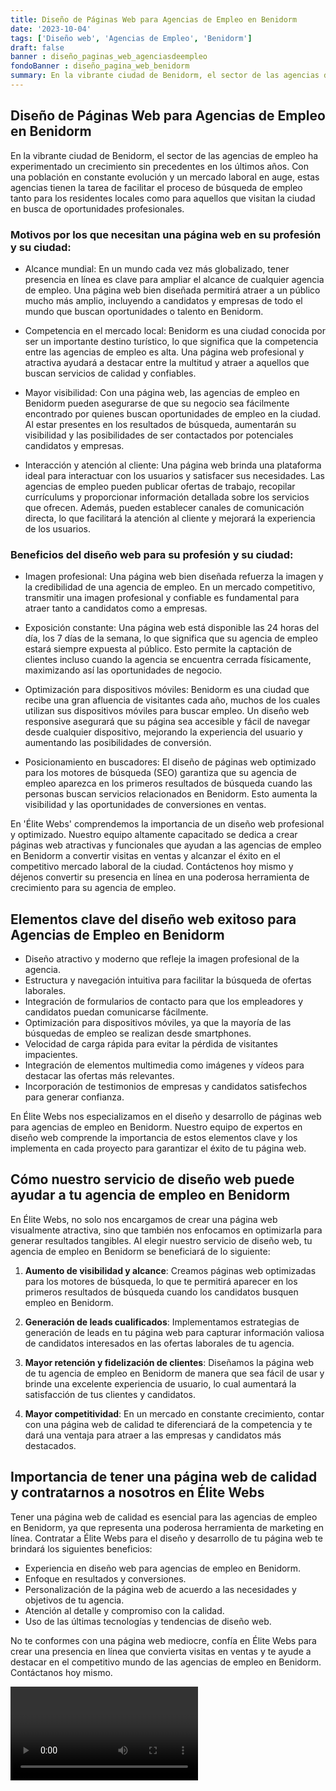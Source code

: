 ```yaml
---
title: Diseño de Páginas Web para Agencias de Empleo en Benidorm
date: '2023-10-04'
tags: ['Diseño web', 'Agencias de Empleo', 'Benidorm']
draft: false
banner : diseño_paginas_web_agenciasdeempleo
fondoBanner : diseño_pagina_web_benidorm
summary: En la vibrante ciudad de Benidorm, el sector de las agencias de empleo ha experimentado un crecimiento sin precedentes en los últimos años. Con una población en constante evolución y un mercado laboral en auge, estas agencias tienen la tarea de facilitar el proceso de búsqueda de empleo tanto para los residentes locales como para aquellos que visitan la ciudad en busca de oportunidades profesionales. 
---
```


## Diseño de Páginas Web para Agencias de Empleo en Benidorm

En la vibrante ciudad de Benidorm, el sector de las agencias de empleo ha experimentado un crecimiento sin precedentes en los últimos años. Con una población en constante evolución y un mercado laboral en auge, estas agencias tienen la tarea de facilitar el proceso de búsqueda de empleo tanto para los residentes locales como para aquellos que visitan la ciudad en busca de oportunidades profesionales. 

### Motivos por los que necesitan una página web en su profesión y su ciudad:

- Alcance mundial: En un mundo cada vez más globalizado, tener presencia en línea es clave para ampliar el alcance de cualquier agencia de empleo. Una página web bien diseñada permitirá atraer a un público mucho más amplio, incluyendo a candidatos y empresas de todo el mundo que buscan oportunidades o talento en Benidorm.

- Competencia en el mercado local: Benidorm es una ciudad conocida por ser un importante destino turístico, lo que significa que la competencia entre las agencias de empleo es alta. Una página web profesional y atractiva ayudará a destacar entre la multitud y atraer a aquellos que buscan servicios de calidad y confiables.

- Mayor visibilidad: Con una página web, las agencias de empleo en Benidorm pueden asegurarse de que su negocio sea fácilmente encontrado por quienes buscan oportunidades de empleo en la ciudad. Al estar presentes en los resultados de búsqueda, aumentarán su visibilidad y las posibilidades de ser contactados por potenciales candidatos y empresas.

- Interacción y atención al cliente: Una página web brinda una plataforma ideal para interactuar con los usuarios y satisfacer sus necesidades. Las agencias de empleo pueden publicar ofertas de trabajo, recopilar currículums y proporcionar información detallada sobre los servicios que ofrecen. Además, pueden establecer canales de comunicación directa, lo que facilitará la atención al cliente y mejorará la experiencia de los usuarios.

### Beneficios del diseño web para su profesión y su ciudad:

- Imagen profesional: Una página web bien diseñada refuerza la imagen y la credibilidad de una agencia de empleo. En un mercado competitivo, transmitir una imagen profesional y confiable es fundamental para atraer tanto a candidatos como a empresas.

- Exposición constante: Una página web está disponible las 24 horas del día, los 7 días de la semana, lo que significa que su agencia de empleo estará siempre expuesta al público. Esto permite la captación de clientes incluso cuando la agencia se encuentra cerrada físicamente, maximizando así las oportunidades de negocio.

- Optimización para dispositivos móviles: Benidorm es una ciudad que recibe una gran afluencia de visitantes cada año, muchos de los cuales utilizan sus dispositivos móviles para buscar empleo. Un diseño web responsive asegurará que su página sea accesible y fácil de navegar desde cualquier dispositivo, mejorando la experiencia del usuario y aumentando las posibilidades de conversión.

- Posicionamiento en buscadores: El diseño de páginas web optimizado para los motores de búsqueda (SEO) garantiza que su agencia de empleo aparezca en los primeros resultados de búsqueda cuando las personas buscan servicios relacionados en Benidorm. Esto aumenta la visibilidad y las oportunidades de conversiones en ventas.

En 'Élite Webs' comprendemos la importancia de un diseño web profesional y optimizado. Nuestro equipo altamente capacitado se dedica a crear páginas web atractivas y funcionales que ayudan a las agencias de empleo en Benidorm a convertir visitas en ventas y alcanzar el éxito en el competitivo mercado laboral de la ciudad. Contáctenos hoy mismo y déjenos convertir su presencia en línea en una poderosa herramienta de crecimiento para su agencia de empleo.

<GifSeo />

<Cta />

## Elementos clave del diseño web exitoso para Agencias de Empleo en Benidorm

- Diseño atractivo y moderno que refleje la imagen profesional de la agencia.
- Estructura y navegación intuitiva para facilitar la búsqueda de ofertas laborales.
- Integración de formularios de contacto para que los empleadores y candidatos puedan comunicarse fácilmente.
- Optimización para dispositivos móviles, ya que la mayoría de las búsquedas de empleo se realizan desde smartphones.
- Velocidad de carga rápida para evitar la pérdida de visitantes impacientes.
- Integración de elementos multimedia como imágenes y vídeos para destacar las ofertas más relevantes.
- Incorporación de testimonios de empresas y candidatos satisfechos para generar confianza.

En Élite Webs nos especializamos en el diseño y desarrollo de páginas web para agencias de empleo en Benidorm. Nuestro equipo de expertos en diseño web comprende la importancia de estos elementos clave y los implementa en cada proyecto para garantizar el éxito de tu página web.

## Cómo nuestro servicio de diseño web puede ayudar a tu agencia de empleo en Benidorm

En Élite Webs, no solo nos encargamos de crear una página web visualmente atractiva, sino que también nos enfocamos en optimizarla para generar resultados tangibles. Al elegir nuestro servicio de diseño web, tu agencia de empleo en Benidorm se beneficiará de lo siguiente:

1. **Aumento de visibilidad y alcance**: Creamos páginas web optimizadas para los motores de búsqueda, lo que te permitirá aparecer en los primeros resultados de búsqueda cuando los candidatos busquen empleo en Benidorm.

2. **Generación de leads cualificados**: Implementamos estrategias de generación de leads en tu página web para capturar información valiosa de candidatos interesados en las ofertas laborales de tu agencia.

3. **Mayor retención y fidelización de clientes**: Diseñamos la página web de tu agencia de empleo en Benidorm de manera que sea fácil de usar y brinde una excelente experiencia de usuario, lo cual aumentará la satisfacción de tus clientes y candidatos.

4. **Mayor competitividad**: En un mercado en constante crecimiento, contar con una página web de calidad te diferenciará de la competencia y te dará una ventaja para atraer a las empresas y candidatos más destacados.

## Importancia de tener una página web de calidad y contratarnos a nosotros en Élite Webs

Tener una página web de calidad es esencial para las agencias de empleo en Benidorm, ya que representa una poderosa herramienta de marketing en línea. Contratar a Élite Webs para el diseño y desarrollo de tu página web te brindará los siguientes beneficios:

- Experiencia en diseño web para agencias de empleo en Benidorm.
- Enfoque en resultados y conversiones.
- Personalización de la página web de acuerdo a las necesidades y objetivos de tu agencia.
- Atención al detalle y compromiso con la calidad.
- Uso de las últimas tecnologías y tendencias de diseño web.

No te conformes con una página web mediocre, confía en Élite Webs para crear una presencia en línea que convierta visitas en ventas y te ayude a destacar en el competitivo mundo de las agencias de empleo en Benidorm. Contáctanos hoy mismo.

<Video />

<CtaBot job='Agencias de Empleo' city='Benidorm'/>

<Gmaps query='Benidorm+españa+maps' />